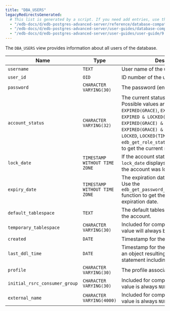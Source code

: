 ```yaml
---
title: "DBA_USERS"
legacyRedirectsGenerated:
  # This list is generated by a script. If you need add entries, use the `legacyRedirects` key.
  - "/edb-docs/d/edb-postgres-advanced-server/reference/database-compatibility-for-oracle-developers-reference-guide/9.6/Database_Compatibility_for_Oracle_Developers_Reference_Guide.1.161.html"
  - "/edb-docs/d/edb-postgres-advanced-server/user-guides/database-compatibility-for-oracle-developers-guide/9.5/Database_Compatibility_for_Oracle_Developers_Guide.1.273.html"
  - "/edb-docs/d/edb-postgres-advanced-server/user-guides/user-guide/9.5/EDB_Postgres_Enterprise_Guide.1.219.html"
---
```


<div id="dba_users" class="registered_link"></div>

The `DBA_USERS` view provides information about all users of the database.

| Name                          | Type                          | Description                                                                                                                                                                                                                                                                                                                   |
| ----------------------------- | ----------------------------- | ----------------------------------------------------------------------------------------------------------------------------------------------------------------------------------------------------------------------------------------------------------------------------------------------------------------------------- |
| `username`                    | `TEXT`                        | User name of the user.                                                                                                                                                                                                                                                                                                        |
| `user_id`                     | `OID`                         | ID number of the user.                                                                                                                                                                                                                                                                                                        |
| `password`                    | `CHARACTER VARYING(30)`       | The password (encrypted) of the user.                                                                                                                                                                                                                                                                                         |
| `account_status`              | `CHARACTER VARYING(32)`       | The current status of the account. Possible values are: `OPEN`, `EXPIRED`, `EXPIRED(GRACE)`, `EXPIRED & LOCKED`, `EXPIRED & LOCKED(TIMED)`, `EXPIRED(GRACE) & LOCKED`, `EXPIRED(GRACE) & LOCKED(TIMED)`, `LOCKED`, `LOCKED(TIMED)`. Use the `edb_get_role_status(role_id)` function to get the current status of the account. |
| `lock_date`                   | `TIMESTAMP WITHOUT TIME ZONE` | If the account status is `LOCKED`, `lock_date` displays the date and time the account was locked.                                                                                                                                                                                                                             |
| `expiry_date`                 | `TIMESTAMP WITHOUT TIME ZONE` | The expiration date of the password. Use the `edb_get_password_expiry_date(role_id)` function to get the current password expiration date.                                                                                                                                                                                    |
| `default_tablespace`          | `TEXT`                        | The default tablespace associated with the account.                                                                                                                                                                                                                                                                           |
| `temporary_tablespace`        | `CHARACTER VARYING(30)`       | Included for compatibility only. The value will always be '' (an empty string).                                                                                                                                                                                                                                               |
| `created`                     | `DATE`                        | Timestamp for the creation of an object.                                                                                                                                                                                                                                                                                      |
| `last_ddl_time`               | `DATE`                        | Timestamp for the last modification of an object resulting from a DDL statement including grants and revokes.                                                                                                                                                                                                                 |
| `profile`                     | `CHARACTER VARYING(30)`       | The profile associated with the user.                                                                                                                                                                                                                                                                                         |
| `initial_rsrc_consumer_group` | `CHARACTER VARYING(30)`       | Included for compatibility only. The value is always `NULL`.                                                                                                                                                                                                                                                                  |
| `external_name`               | `CHARACTER VARYING(4000)`     | Included for compatibility only. The value is always `NULL`.                                                                                                                                                                                                                                                                  |
